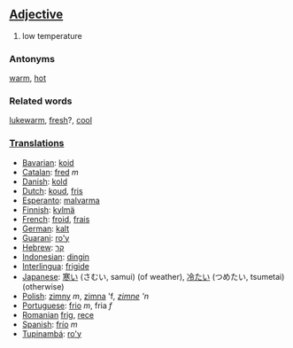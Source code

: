 ==[[Adjective]]==
#low temperature

===Antonyms===

[[warm]], [[hot]]

===Related words===

[[lukewarm]], [[fresh]]?, [[cool]]

===[[Translation]]s===
*[[Bavarian]]: [[koid]]
*[[Catalan]]: [[fred]] ''m''
*[[Danish]]: [[kold]]
*[[Dutch]]: [[koud]], [[fris]]
*[[Esperanto]]: [[malvarma]]
*[[Finnish]]: [[kylmä]]
*[[French]]: [[froid]], [[frais]]
*[[German]]: [[kalt]]
*[[Guarani]]: [[ro'y]]
*[[Hebrew]]: [[קר]]
*[[Indonesian]]: [[dingin]]
*[[Interlingua]]: [[frigide]]
*[[Japanese]]: [[寒い]] (さむい, samui) (of weather), [[冷たい]] (つめたい, tsumetai) (otherwise)
*[[Polish]]: [[zimny]] ''m'', [[zimna]] 'f'', [[zimne]] 'n''
*[[Portuguese]]: [[frio]] ''m'', fria ''f''
*[[Romanian]] [[frig]], [[rece]]
*[[Spanish]]: [[frío]] ''m''
*[[Tupinambá]]: [[ro'y]]